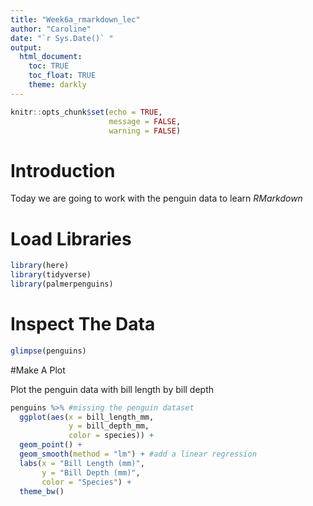 ```yaml
---
title: "Week6a_rmarkdown_lec"
author: "Caroline"
date: "`r Sys.Date()` "
output: 
  html_document:
    toc: TRUE
    toc_float: TRUE
    theme: darkly
---
```


```r
knitr::opts_chunk$set(echo = TRUE,
                      message = FALSE,
                      warning = FALSE)
```

# Introduction

Today we are going to work with the penguin data to learn *RMarkdown*

# Load Libraries

```r
library(here)
library(tidyverse)
library(palmerpenguins)
```

# Inspect The Data

```r
glimpse(penguins)
```

#Make A Plot

Plot the penguin data with bill length by bill depth

```r
penguins %>% #missing the penguin dataset
  ggplot(aes(x = bill_length_mm,
             y = bill_depth_mm,
             color = species)) +
  geom_point() +
  geom_smooth(method = "lm") + #add a linear regression
  labs(x = "Bill Length (mm)",
       y = "Bill Depth (mm)",
       color = "Species") +
  theme_bw()
```

